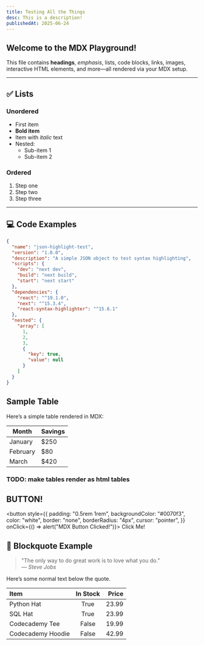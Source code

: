 ```yaml
---
title: Testing All the Things
desc: This is a description!
publishedAt: 2025-06-24
---
```


## Welcome to the MDX Playground!

This file contains **headings**, _emphasis_, lists, code blocks, links, images, interactive HTML elements, and more—all rendered via your MDX setup.

---

## ✅ Lists

### Unordered

- First item
- **Bold item**
- Item with _italic_ text
- Nested:
  - Sub-item 1
  - Sub-item 2

### Ordered

1. Step one
2. Step two
3. Step three

---

## 💻 Code Examples

```json
{
  "name": "json-highlight-test",
  "version": "1.0.0",
  "description": "A simple JSON object to test syntax highlighting",
  "scripts": {
    "dev": "next dev",
    "build": "next build",
    "start": "next start"
  },
  "dependencies": {
    "react": "^19.1.0",
    "next": "^15.3.4",
    "react-syntax-highlighter": "^15.6.1"
  },
  "nested": {
    "array": [
      1,
      2,
      3,
      {
        "key": true,
        "value": null
      }
    ]
  }
}
```

## Sample Table

Here’s a simple table rendered in MDX:

<table>
  <thead>
    <tr>
      <th>Month</th>
      <th>Savings</th>
    </tr>
  </thead>
  <tbody>
    <tr>
      <td>January</td>
      <td>$250</td>
    </tr>
    <tr>
      <td>February</td>
      <td>$80</td>
    </tr>
    <tr>
      <td>March</td>
      <td>$420</td>
    </tr>
  </tbody>
</table>

### TODO: make tables render as html tables

## BUTTON!

<button
  style={{
    padding: "0.5rem 1rem",
    backgroundColor: "#0070f3",
    color: "white",
    border: "none",
    borderRadius: "4px",
    cursor: "pointer",
  }}
  onClick={() => alert("MDX Button Clicked!")}>
  Click Me!
</button>

## 📝 Blockquote Example

> "The only way to do great work is to love what you do."  
> — _Steve Jobs_

Here’s some normal text below the quote.

| Item              | In Stock | Price |
| :---------------- | :------: | ----: |
| Python Hat        |   True   | 23.99 |
| SQL Hat           |   True   | 23.99 |
| Codecademy Tee    |  False   | 19.99 |
| Codecademy Hoodie |  False   | 42.99 |
